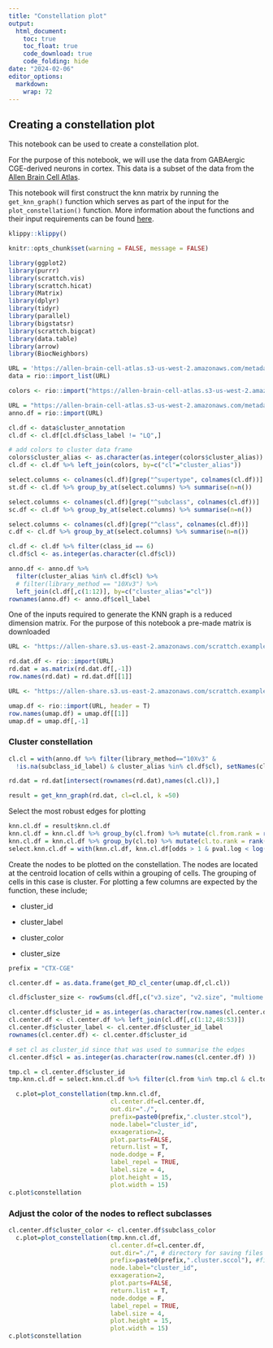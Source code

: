 ```yaml
---
title: "Constellation plot"
output:
  html_document:
    toc: true
    toc_float: true
    code_download: true
    code_folding: hide
date: "2024-02-06"
editor_options: 
  markdown: 
    wrap: 72
---
```


## Creating a constellation plot

This notebook can be used to create a constellation plot.

For the purpose of this notebook, we will use the data from GABAergic
CGE-derived neurons in cortex. This data is a subset of the data from
the [Allen Brain Cell
Atlas](https://alleninstitute.github.io/abc_atlas_access/intro.html).

This notebook will first construct the knn matrix by running the
`get_knn_graph()` function which serves as part of the input for the
`plot_constellation()` function. More information about the functions
and their input requirements can be found [here](#0).

```r
klippy::klippy()
```

```r
knitr::opts_chunk$set(warning = FALSE, message = FALSE) 
```

```r
library(ggplot2)
library(purrr)
library(scrattch.vis)
library(scrattch.hicat)
library(Matrix)
library(dplyr)
library(tidyr)
library(parallel)
library(bigstatsr)
library(scrattch.bigcat)
library(data.table)
library(arrow)
library(BiocNeighbors)

```

```r
URL = 'https://allen-brain-cell-atlas.s3-us-west-2.amazonaws.com/metadata/WMB-taxonomy/20231215/cl.df_CCN202307220.xlsx'
data = rio::import_list(URL)

colors <- rio::import("https://allen-brain-cell-atlas.s3-us-west-2.amazonaws.com/metadata/WMB-taxonomy/20231215/views/cluster_to_cluster_annotation_membership_color.csv")

URL = "https://allen-brain-cell-atlas.s3-us-west-2.amazonaws.com/metadata/WMB-10X/20231215/cell_metadata.csv"
anno.df = rio::import(URL)

```

```r

cl.df <- data$cluster_annotation
cl.df <- cl.df[cl.df$class_label != "LQ",]

# add colors to cluster data frame
colors$cluster_alias <- as.character(as.integer(colors$cluster_alias))
cl.df <- cl.df %>% left_join(colors, by=c("cl"="cluster_alias"))

select.columns <- colnames(cl.df)[grep("^supertype", colnames(cl.df))]
st.df <- cl.df %>% group_by_at(select.columns) %>% summarise(n=n())

select.columns <- colnames(cl.df)[grep("^subclass", colnames(cl.df))]
sc.df <- cl.df %>% group_by_at(select.columns) %>% summarise(n=n())

select.columns <- colnames(cl.df)[grep("^class", colnames(cl.df))]
c.df <- cl.df %>% group_by_at(select.columns) %>% summarise(n=n())

```

```r
cl.df <- cl.df %>% filter(class_id == 6)
cl.df$cl <- as.integer(as.character(cl.df$cl))

anno.df <- anno.df %>% 
  filter(cluster_alias %in% cl.df$cl) %>% 
  # filter(library_method == "10Xv3") %>%
  left_join(cl.df[,c(1:12)], by=c("cluster_alias"="cl")) 
rownames(anno.df) <- anno.df$cell_label


```

One of the inputs required to generate the KNN graph is a reduced
dimension matrix. For the purpose of this notebook a pre-made matrix is
downloaded

```r
URL <- "https://allen-share.s3.us-east-2.amazonaws.com/scrattch.example/CTX-CGE_GABA.rd.dat.csv"

rd.dat.df <- rio::import(URL)
rd.dat = as.matrix(rd.dat.df[,-1])
row.names(rd.dat) = rd.dat.df[[1]]
```

```r
URL <- "https://allen-share.s3.us-east-2.amazonaws.com/scrattch.example/CTX-CGE_GABA.umap.2d.csv"

umap.df <- rio::import(URL, header = T)
row.names(umap.df) = umap.df[[1]] 
umap.df = umap.df[,-1]
```

### Cluster constellation

```r
cl.cl = with(anno.df %>% filter(library_method=="10Xv3" & 
  !is.na(subclass_id_label) & cluster_alias %in% cl.df$cl), setNames(cluster_id, cell_label))

rd.dat = rd.dat[intersect(rownames(rd.dat),names(cl.cl)),]
```

```r
result = get_knn_graph(rd.dat, cl=cl.cl, k =50) 
```

Select the most robust edges for plotting

```r
knn.cl.df = result$knn.cl.df 
knn.cl.df = knn.cl.df %>% group_by(cl.from) %>% mutate(cl.from.rank = rank(-Freq))
knn.cl.df = knn.cl.df %>% group_by(cl.to) %>% mutate(cl.to.rank = rank(-Freq))
select.knn.cl.df = with(knn.cl.df, knn.cl.df[odds > 1 & pval.log < log(1/100000) & (frac > 0.1 | frac > 0.03 & Freq > 100) & (cl.from.rank < 4| cl.to.rank < 4),])
```

Create the nodes to be plotted on the constellation. The nodes are
located at the centroid location of cells within a grouping of cells.
The grouping of cells in this case is cluster. For plotting a few
columns are expected by the function, these include;

-   cluster_id

-   cluster_label

-   cluster_color

-   cluster_size

```r
prefix = "CTX-CGE"

cl.center.df = as.data.frame(get_RD_cl_center(umap.df,cl.cl)) 

cl.df$cluster_size <- rowSums(cl.df[,c("v3.size", "v2.size", "multiome.size"   )])

cl.center.df$cluster_id = as.integer(as.character(row.names(cl.center.df) ))
cl.center.df <- cl.center.df %>% left_join(cl.df[,c(1:12,48:53)])
cl.center.df$cluster_label <- cl.center.df$cluster_id_label
rownames(cl.center.df) <- cl.center.df$cluster_id

# set cl as cluster_id since that was used to summarise the edges
cl.center.df$cl = as.integer(as.character(row.names(cl.center.df) ))

tmp.cl = cl.center.df$cluster_id
tmp.knn.cl.df = select.knn.cl.df %>% filter(cl.from %in% tmp.cl & cl.to %in% tmp.cl)

```

```r
  c.plot=plot_constellation(tmp.knn.cl.df, 
                            cl.center.df=cl.center.df, 
                            out.dir="./",
                            prefix=paste0(prefix,".cluster.stcol"),
                            node.label="cluster_id",
                            exxageration=2,
                            plot.parts=FALSE,
                            return.list = T,
                            node.dodge = F,
                            label_repel = TRUE,
                            label.size = 4,
                            plot.height = 15,
                            plot.width = 15)
c.plot$constellation

```




### Adjust the color of the nodes to reflect subclasses
```r

cl.center.df$cluster_color <- cl.center.df$subclass_color
  c.plot=plot_constellation(tmp.knn.cl.df, 
                            cl.center.df=cl.center.df, 
                            out.dir="./", # directory for saving files
                            prefix=paste0(prefix,".cluster.sccol"), #filename for saving
                            node.label="cluster_id",
                            exxageration=2,
                            plot.parts=FALSE,
                            return.list = T,
                            node.dodge = F,
                            label_repel = TRUE,
                            label.size = 4,
                            plot.height = 15,
                            plot.width = 15)
c.plot$constellation

```

